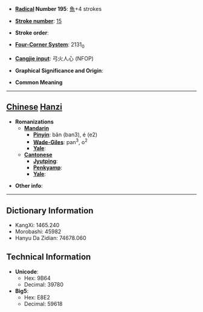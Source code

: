 * '''[[Wiktionary:Chinese radical index| Radical]] Number 195''': [[Wiktionary:Chinese radical index 魚|魚]]+4 strokes

* '''[[Wiktionary:Chinese total strokes index|Stroke number]]''': [[Wiktionary:Chinese total strokes index 15|15]]

* '''Stroke order''': 

* '''[[Wiktionary:Chinese four corner index|Four-Corner System]]''': 2131<sub>0</sub>

* '''[[Wiktionary:Chinese Cangjie index|Cangjie input]]''': 弓火人心 (NFOP)

* '''Graphical Significance and Origin''': 

* '''Common Meaning'''

----

== [[Chinese]] [[Hanzi]] ==

* '''Romanizations'''
** '''[[Mandarin]]'''
*** '''[[Pinyin]]''': bǎn (ban3), é (e2)
*** '''[[Wade-Giles]]''': pan<sup>3</sup>, o<sup>2</sup>
*** '''[[Yale]]''': 
** '''[[Cantonese]]'''
*** '''[[Jyutping]]''':
*** '''[[Penkyamp]]''': 
*** '''[[Yale]]''': 

* '''Other info''': 

----

== Dictionary Information ==

* KangXi: 1465.240
* Morobashi: 45982
* Hanyu Da Zidian: 74678.060

== Technical Information ==

* '''Unicode''':
** Hex: 9B64
** Decimal: 39780
* '''Big5''':
** Hex: E8E2
** Decimal: 59618